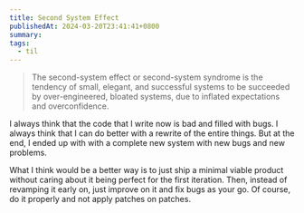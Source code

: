 ```yaml
---
title: Second System Effect
publishedAt: 2024-03-20T23:41:41+0800
summary: 
tags:
  - til
---
```


> The second-system effect or second-system syndrome is the tendency of small, elegant, and successful systems to be succeeded by over-engineered, bloated systems, due to inflated expectations and overconfidence.

I always think that the code that I write now is bad and filled with bugs. I always think that I can do better with a rewrite of the entire things. But at the end, I ended up with with a complete new system with new bugs and new problems.

What I think would be a better way is to just ship a minimal viable product without caring about it being perfect for the first iteration. Then, instead of revamping it early on, just improve on it and fix bugs as your go. Of course, do it properly and not apply patches on patches.